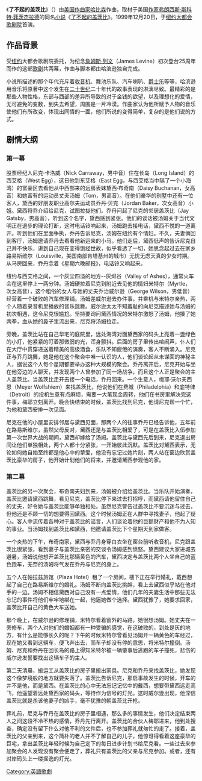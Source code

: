 {{noteTA
|T=zh-hk:大亨小傳 (歌劇); zh-tw:大亨小傳 (歌劇); zh-cn:了不起的盖茨比 (歌剧);
|1=zh-hk:大亨小傳; zh-tw:大亨小傳; zh-cn:了不起的盖茨比;
}}
《'''了不起的盖茨比'''》（{{lang-en|'''''The Great Gatsby'''''}}）由[[美国|美国]][[作曲家|作曲家]][[哈比森|哈比森]]作曲，取材于美国[[作家|作家]][[弗朗西斯·斯科特·菲茨杰拉德|弗朗西斯·斯科特·菲茨杰拉德]]的同名[[小说|小说]]《[[了不起的盖茨比|了不起的盖茨比]]》。1999年12月20日，于[[纽约|纽约]][[大都会歌剧院|大都会歌剧院]]首演。

==作品背景==
受[[纽约|纽约]]大都会歌剧院委托，为纪念[[詹姆斯·列文|詹姆斯·列文]]（James Levine）初次登台25周年而作的这部[[歌剧|歌剧]]共两幕，作曲与脚本都由哈滨逊独自完成。

小说所描述的那个年代充斥着[[收音机|收音机]]、舞池乐队、汽车喇叭、[[爵士乐|爵士乐]]等等，哈滨逊用音乐将原著中这个发生在[[二十世纪|二十世纪]]二十年代的故事表现的淋漓尽致。最精彩的是那些人物性格，东部与西部的差异所导致的对于金钱的欲望，以及理想化的爱情，无可避免的变数，到失去希望，周围是一片冷漠。作曲家认为他所赋予人物的音乐使他们有所改变，体现出同情的一面，他们所说的变得简单，复杂的是他们说的方式。

==剧情大纲==

===第一幕===
股票经纪人尼克·卡洛威（Nick Carraway，男中音）住在长岛（Long Island）的西艾格（West Egg），这日他到东艾格（East Egg，与西艾格当中隔了一个小海湾）的富豪区去看他从中西部来的远房表妹黛西·布奇南（Daisy Buchanan，女高音）和她富有的运动员丈夫汤姆（Tom，男高音）。在他们豪华的别墅中还有一位客人，黛西的好朋友职业高尔夫运动员乔丹·贝克（Jordan Baker，次女高音）小姐。黛西将乔介绍给尼克，试图拉拢他们。乔丹问起了尼克的邻居盖茨比（Jay Gatsby，男高音），听到这个名字，黛西感到紧张。他们的谈话被汤姆关于当代文明正在退步的理论打断，这时电话铃响起来，汤姆跑去接电话，黛西不悦的一道离开。听到他们在里面争执，乔丹告诉尼克，汤姆在纽约有个情妇。不久，夫妻俩回到客厅，汤姆邀请乔丹去看看他新运来的小马。他们走后，黛西低声的告诉尼克自己并不快乐，讲到自己现在变得饱经世故，似乎看透了一切，她思念起过去在家乡路易斯维尔（Louisville，美国南部肯塔基州的城市）无忧无虑天真的少女时期。从马房回来，乔丹念着《星期六晚邮报》，电话铃又响起来。

纽约与西艾格之间，一个灰尘四溢的地方--灰烬谷（Valley of Ashes），通常火车会在这里停上一两分钟。汤姆硬拉着尼克到附近去见他的情妇米特尔（Myrtle，次女高音），这个粗俗的女人与她的丈夫乔治威尔逊（George Wilson，男低音）经营着一个破败的汽车修理铺。汤姆差威尔逊去办件事，并乘机与米特尔亲热，两个人随着录音机里播放的音乐跳舞。威尔逊太太不知羞耻的向尼克描述她与汤姆的初次相遇，这令尼克很尴尬。坚持要询问黛西情况的米特尔激怒了汤姆，他揍了她两拳，血从她的鼻子里流出来，尼克将汤姆拉走。

旁晚，盖茨比站在自己华宅的庭院里，远处海湾对面黛西家的码头上亮着一盏绿色的小灯，他紧紧的盯着那微弱的光，浑身颤抖。后面的房子里传出喧闹声，仆人们在大厅中贯穿递送着精美的高级酒食，乐队不知疲倦的演奏，客人不断涌入。尼克正与乔丹跳舞，她是他在这个聚会中唯一认识的人，他们谈论起从未谋面的神秘主人，据说这个人每个星期都要举办这种大规模的聚会。乔丹离开后，尼克开始与坐在他旁边的人聊天，并发现两个人曾参加了同一场战争，而且这个人正是聚会的主人盖茨比。当盖茨比走开去接一个电话，乔丹回来。一个生意人，梅耶·沃尔夫西恩（Meyer Wolfshiem）来找盖茨比，他说他们在费城（Philadelphia）和底特律（Detroit）的投机生意有点麻烦，需要一大笔现金周转，他们在书房里解决完这件事，梅耶立刻离开。晚会快结束的时候，盖茨比找到尼克，他请尼克帮一个忙，为他和黛西安排一次见面。

尼克在他的小屋里安排邻居与黛西见面，那两个人的往事乔丹已经告诉他，五年前在路易斯维尔，虽然父母反对，黛西还是与盖茨比相爱了，可是在盖茨比入伍参加第一次世界大战的期间，黛西却嫁给了汤姆。盖茨比与黛西先后到来，尼克退出房间让他们单独相处，两个人都十分紧张，一开始彼此沉默。盖茨比对黛西表示，无论如何她自始至终都是他心中的挚爱，他没有忘记过她片刻，两人站在窗边欣赏盖茨比豪华的房子，他开始计划他们的将来，并邀请黛西参观他的家。

===第二幕===
盖茨比的另一次聚会，布奇南夫妇到来，汤姆被介绍给盖茨比。当乐队开始演奏，盖茨比邀请黛西跳舞，看见尼克，盖茨比停下来过去打招呼，而黛西请他留住自己的丈夫，好令她与盖茨比能够单独相处。虽然尼克警告过盖茨比不要沉迷与过去，但他还是不顾一切的想要得回黛西。这个时候汤姆正在人群中寻找妻子，他起了疑心。客人中流传着各种对于盖茨比的谣言，人们谈论着他的巨额财产和他不为人知的事业。当汤姆找到盖茨比和黛西，他邀请盖茨比下个星期天到家做客。

一个炎热的下午，布奇南家，黛西与乔丹身穿白衣坐在窗台前听收音机，尼克跟盖茨比很紧张，看到妻子与盖茨比亲密的交谈令汤姆感到愤怒。黛西建议大家进城去避暑，汤姆说他想开盖茨比那辆黄色的汽车，黛西决定与盖茨比两个人坐自己的蓝色跑车，无奈的汤姆将气发在乔丹与尼克的身上。

五个人在帕拉兹旅馆（Plaza Hotel）租了一个房间，楼下正在举行婚礼，戴西想起了自己在路易斯维尔的婚礼。汤姆不断向盖茨比挑衅，看上去黛西似乎站在他对手的一边。汤姆不相信黛西对自己没有一点爱情，他们几年的夫妻生活中那些无法忘记的事件将他们牢牢地绑在一起，他逼她做个选择。黛西犹豫了，她要求回家，盖茨比开自己的黄色大车送她。

那个晚上，在威尔逊的修理铺，米特尔看着窗外的马路，她很想汤姆。她丈夫在一旁修车，两个人对他们的婚姻都有一种受骗的感觉，在这破败的，到处是灰的地方，有什么是能够长久的呢？下午的时候米特尔曾看见汤姆开一辆黄色的车经过，现在她又看到这辆车，便飞奔出去，而车子却没有停的意思，将米特尔撞倒。汤姆、尼克和乔丹在回长岛的路上得知米特尔被一辆肇事后逃跑的车子撞死，悲伤的威尔逊发誓要找出这辆车子的主人。

第二天清晨，搬运工从盖茨比的房子里搬出家具。尼克和乔丹来找盖茨比，她发现这个像梦境般的地方就要失落了。盖茨比告诉尼克，那启事故发生的时候，开车的并不是他，而是黛西。在盖茨比的心中无法忘记记忆中的戴西，想要带黛西远走高飞，他遥望着远处黛西家的码头，等待作为信号的灯光。这时威尔逊出现，他深信盖茨比就是杀该他妻子的凶手，毫不犹豫的朝盖茨比开枪。

葬礼前，尼克与乔丹在盖茨比的房子里相遇，那么多的事情发生，他们决定结束两人之间这段不冷不热的感情，乔丹先行离开。盖茨比的合伙人梅耶进来，他到处搜查，确定没有留下什么对他不利的文件后，也不参加葬礼就匆忙的走了。接着，盖茨比的父亲到来，这个简朴的老人并不了解自己的儿子，他惊讶得看着这座豪华的巨宅，拿出盖茨比年轻时候为自己定下的每日进步计划书给尼克看。一些过去来参加聚会的人发现没有聚会便走了，葬礼只有盖茨比的父亲与尼克参加。或者，还有对岸码头上一缕摇逸的灯光。

{{大亨小傳}}
[[Category:英語歌劇|Category:英語歌劇]]